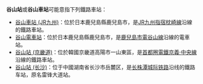 {{noteTA |T=zh-tw:谷山車站;zh-hk:谷山車站;zh-cn:谷山车站;}}
'''谷山站'''或'''谷山車站'''可能意指下列鐵路車站：

* [[谷山車站_(JR九州)|谷山車站 (JR九州)]]：位於日本鹿兒島縣鹿兒島市，是[[JR九州|JR九州]][[指宿枕崎線|指宿枕崎線]]沿線的鐵路車站。
* [[谷山停留場|谷山電車站]]：位於日本鹿兒島縣鹿兒島市，是[[鹿兒島市電|鹿兒島市電]][[谷山線|谷山線]]沿線的電車站。
* [[谷山站_(京畿道)|谷山站 (京畿道)]]：位於韓國京畿道高陽市一山東區，是[[首都圈電鐵京義·中央線|首都圈電鐵京義·中央線]]沿線的鐵路車站。
* [[谷山站_(长沙)|谷山站 (长沙)]]：位于中國湖南省长沙市岳麓区，是[[长株潭城际铁路|长株潭城际铁路]]沿线的鐵路车站，原名雷锋大道站。

{{disambig|cat=四字車站名消歧義}}